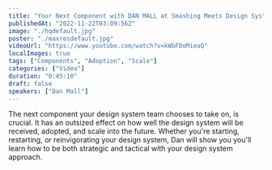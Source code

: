 ```yaml
---
title: "Your Next Component with DAN MALL at Smashing Meets Design Systems"
publishedAt: "2022-11-22T03:09:56Z"
image: "./hqdefault.jpg"
poster: "./maxresdefault.jpg"
videoUrl: "https://www.youtube.com/watch?v=kWbFDoMieaQ"
localImages: true
tags: ["Components", "Adoption", "Scale"]
categories: ["Video"]
duration: "0:45:10"
draft: false
speakers: ["Dan Mall"]
---
```


The next component your design system team chooses to take on, is crucial. It has an outsized effect on how well the design system will be received, adopted, and scale into the future. Whether you're starting, restarting, or reinvigorating your design system, Dan will show you you'll learn how to be both strategic and tactical with your design system approach.

